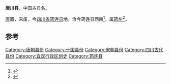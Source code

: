'''唐川县'''，中国古县名。

[[唐朝|唐]]置，宋废，今[[四川省|四川省]][[筠连县|筠连县]]地。治今筠连县西南<ref>{{Cite book|title=彝族地区历史地理研究 以唐代乌蛮等族羁縻州为中心|last=郭声波著|first=|publisher=成都：四川大学出版社|year=2009年5月|isbn=978-7-5614-4326-2|location=|pages=124}}</ref>。属[[筠州|筠州]]<ref>{{Cite book|title=中外地名大辞典 1-5册|last=段木干主编|first=|publisher=人文出版社 ,|year=1981年6月|isbn=|location=|pages=2695}}</ref>。

==参考==
{{reflist}}

[[Category:唐朝县份|Category:唐朝县份]]
[[Category:十国县份|Category:十国县份]]
[[Category:宋朝县份|Category:宋朝县份]]
[[Category:四川古代县份|Category:四川古代县份]]
[[Category:宜宾行政区划史|Category:宜宾行政区划史]]
[[Category:筠连县|Category:筠连县]]
